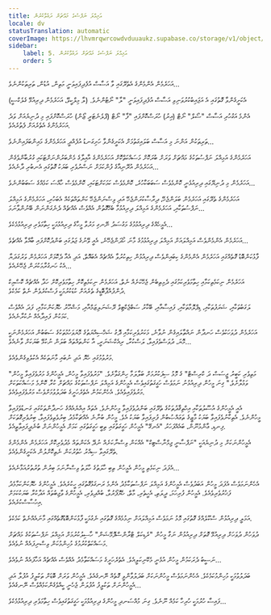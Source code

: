 ```yaml
---
title: އަމިއްލަ ނަފްސުގެ މައްޗަށް ދަޢުވާކުރުން
locale: dv
statusTranslation: automatic
coverImage: https://lhvmrqwrcowdvduuaukz.supabase.co/storage/v1/object/public/strapi-uploads/small_cover-tratado-de-psicologia-revolucionaria.webp-5e15e1cec4e0ebebcde5d7fc7565d8fd.webp
sidebar:
    label: 5. އަމިއްލަ ނަފްސުގެ މައްޗަށް ދަޢުވާކުރުން
    order: 5
---
```

އަހަރެމެން އެންމެންގެ އެތެރޭގައި ވާ އަސާސް އުފެދިފައިވަނީ މަތިން، އުޑުން، ތަރިތަކުންނެވެ...

އެކަށީގެންވާ ގޮތުގައި އެ އަޖައިބުކުރުވަނިވި އަސާސް އުފެދިފައިވަނީ "ލާ" ނޯޓުންނެވެ. (ލާ މިލްކީވޭ، އަހަރެމެން ދިރިއުޅޭ ގެލެކްސީ)

އެންމެ އަގުހުރި އަސާސް "ސޯލް" ނޯޓް (އިރު) ހުރަސްކޮށްފައި "ފާ" ނޯޓް (ޕްލެނެޓަރީ ޒޯން) ހުރަސްކޮށްފައި މި ދުނިޔެއަށް ވަދެ އަހަރެމެންގެ އެތެރެއަށް ފެތުރެއެވެ.

ތަރިތަކުން އަންނަ މި އަސާސް ބަލައިގަތުމަށް އެކަށީގެންވާ ހަށިގަނޑު އުފެއްދީ އަހަރެމެންގެ މައިންބަފައިންނެވެ...

އަހަރެމެންގެ އަމިއްލަ ނަފްސުތަކުގެ މައްޗަށް ވަރަށް ބުރަކޮށް މަސައްކަތްކޮށް އަހަރެމެންގެ އާއިލާގެ މެންބަރުންނަށްޓަކައި ގުރުބާންވެގެން އަހަރެމެން އުރޭނިއާގެ ފުންކަމަށް ނަސްރުވެރި ބަޔަކު ގޮތުގައި އެނބުރި ދާނެއެވެ...

އަހަރެމެން މި ދުނިޔޭގައި ދިރިއުޅެނީ ކޮންމެވެސް ސަބަބަކާހުރެ، ކޮންމެވެސް ކަމަކަށްޓަކައި، ކޮންމެވެސް ހާއްސަ ކަމެއްގެ ސަބަބުންނެވެ...

އަހަރެމެންގެ ތެރޭގައި އަހަރެމެން ބަލަންޖެހޭ، ދިރާސާކުރަންޖެހޭ އަދި ވިސްނަންޖެހޭ ކަންތައްތަކެއް އެބަހުރި، އަހަރެމެންގެ އަމިއްލަ ނަފްސުތަކާއި، އަހަރެމެންގެ އަމިއްލަ ދިރިއުޅުމާ ބެހޭގޮތުން އެއްވެސް އެއްޗެއް ދެނެގަންނަން ބޭނުންވާނަމަ...

އެމީހެއްގެ ދިރިއުޅުމުގެ މަގުސަދު ނޭނގި މަރުވާ މީހާގެ ދިރިއުޅުމަކީ ހިތާމަވެރި ދިރިއުޅުމެކެވެ...

އަހަރެމެން އެންމެންވެސް އަމިއްލައަށް އަމިއްލަ ދިރިއުޅުމުގެ މާނަ ހޯދަންޖެހޭނެ، އެއީ ވޭނުގެ ޖަލުގައި ބަންދުކޮށްފައި ބާއްވާ އެއްޗެވެ...

ފާޅުކަންބޮޑު ގޮތެއްގައި އަހަރެމެން އެންމެންގެ ކިބައިންވެސް ދިރިއުޅުން ހިތިކުރުވާ އެއްޗެއް އެބައޮތް، އަދި އެއާ ދެކޮޅަށް އަހަރެމެން ވަރުގަދަޔާ އެކު ހަނގުރާމަކުރަން ޖެހޭނެއެވެ...

އަހަރެމެން ނިކަމެތިކަމާއި ހިތާމަވެރިކަމުގައި ދެމިތިބެން ޖެހޭކަށެއް ނެތް، އަހަރެމެން ނިކަމެތިކޮށް ހިތާމަވެރިކޮށް ހަދާ އެއްޗެއް ކޮސްމިކް ދުންފުއްޕާބޮޑީގެ ތެރެއަށް ކުޑަކުރުމަކީ ފަސްކުރެވެން ނެތް ކަމެކެވެ.

ލަގަބުތަކާއި، ޝަރަފުތަކާއި، ޑިޕްލޮމާތަކާއި، ފައިސާއާއި، ބޭކާރު ސަބްޖެކްޓިވް ރޭޝަނަލިޒަމްއާއި، މަޝްހޫރު ހެޔޮކަންކަމާއި، ފަދަ އެއްވެސް ކަމަކުން ފައިދާއެއް ނުކުރާނެއެވެ.

އަހަރެމެން ދުވަހަކުވެސް ހަނދާން ނައްތާލައިގެން ނުވާނެ، މަކަރުވެރިކަމާއި ދޮގު ޝަޚްސިއްޔަތުގެ މޮޔަވަހުމުތަކުގެ ސަބަބުން އަހަރެމެންނަކީ މޮޔަ، ދުވަސްވެފައިވާ، ލަސްކުރާ، ރިއެކްޝަނަރީ، އާ ކަންތައްތައް ބަލަން ނުކުޅޭ ބަޔަކަށް ވާނެއެވެ...

މަރުވުމުގައި ހެޔޮ އަދި ނުބައި މާނަތަކެއް އެކުލެވިގެންވެއެވެ.

"މަތިވެރި ކަބީރު ޖީސަސް ދަ ކްރިސްޓް" ގެ މޮޅު ސިފަކުރުމަށް ބަލާލަމާ ހިންގަވާށެވެ. "މަރުވެފައިވާ މީހުން، އެމީހުންގެ މަރުވެފައިވާ މީހުން ވަޅުލާށެވެ." ގިނަ މީހުން ދިރިއުޅުނު ނަމަވެސް ހަގީގަތުގައިވެސް އެމީހުންގެ އަމިއްލަ ނަފްސުތަކުގެ މައްޗަށް ކުރާ ކޮންމެ މަސައްކަތަކަށް މަރުވެފައިވެއެވެ. އެހެންކަމުން އެތެރެހަށީގެ ބަދަލުވުމަށްވެސް މަރުވެފައިވެއެވެ.

އެއީ އެމީހުންގެ އުސޫލުތަކާއި އިހްތިޤާދުތަކުގެ ތެރޭގައި ބަންދުވެފައިވާ މީހުންނެވެ. އެތައް އިއްޔެއެއްގެ ހަނދާންތަކުގައި ގަނޑުވެފައިވާ މީހުންނެވެ. އެތިކާނުވެފައިވާ ބަޔަކު މާޒީގެ ތަޢައްޞުބުން ފުރިފައިވާ ބަޔަކު އެވެ. މީހުން ބުނާނެ އެއްޗަކާމެދު ބިރުވެތިވެފައިވާ، ބިރުވެރިގޮތަކަށް ފިނޑި، ޢާންމުނޫން، ބައެއްފަހަރު "އެނގޭ" އެމީހުން ހަގީގަތުގައި ތިބީ ހަގީގަތުގައި ކަމަށް އެމީހުންނަށް ބުނެދީފައިވާތީއެވެ.

އެމީހުންނަކަށް މި ދުނިޔެއަކީ "ނަފްސާނީ ޖިމްނާސްޓިކް" އެއްކަން ވިސްނާކަށެއް ނުދޭ އެކަންތައް މެދުވެރިކޮށް އަހަރެމެން އެންމެންގެ ތެރޭގައިވާ ސިއްރު ހުތުރުކަން ނެތިކޮށްލުން އެކަށީގެންވެއެވެ.

އެފަދަ ނިކަމެތި މީހުން އެމީހުން ތިބި ހާލަތުގެ ހާލަތު ވިސްނާނަމަ ބިރުން ތުރުތުރުއަޅާނެއެވެ...

އެހެންނަމަވެސް އެފަދަ މީހުން އަބަދުވެސް އެމީހުންގެ އަމިއްލަ ނަފްސުތަކާމެދު އެންމެ ރަނގަޅުގޮތުގައި ހީކުރެއެވެ. އެމީހުންގެ ހެޔޮކަންކަމާމެދު ފަޚުރުވެރިވެއެވެ. އެމީހުން ފުރިހަމަ، ދީލަތި، އެހީތެރި، މާތް، ހެޔޮފޯރުވާ، ބުއްދިވެރި، އެމީހުންގެ ވާޖިބުތައް އަދާކުރާ ބަޔަކުކަމަށް އިހުސާސްކުރެއެވެ.

އަމަލީ ދިރިއުޅުން ސްކޫލެއްގެ ގޮތުގައި މޮޅު ނަމަވެސް އަމިއްލައަށް ނިމުމެއްގެ ގޮތުގައި ނެގުމަކީ ފާޅުކަންބޮޑުގޮތެއްގައި މާނައެއްނެތް ކަމެކެވެ.

ދުވަހުން ދުވަހަށް ދިރިއުޅޭ ގޮތަށް ދިރިއުޅުން ނަގާ މީހުން "ރެޑިކަލް ޓްރާންސްފޮމޭޝަން" ހާސިލުކުރުމަށް އަމިއްލަ ނަފްސުތަކުގެ މައްޗަށް މަސައްކަތްކުރުމުގެ މުހިންމުކަން ވިސްނިފައެއް ނުވެއެވެ.

ނަސީބު ދެރަކަމުން މީހުން އުޅެނީ މެކޭނިކަލީއެވެ. އެތެރެހަށީގެ މަސައްކަތާމެދު އެއްވެސް އެއްޗެއް އަހާފައެއް ނުވެއެވެ...

ބަދަލުވުމަކީ މުހިންމުކަމެކެވެ. އެހެންނަމަވެސް މީހުންނަކަށް ބަދަލުވާންވީ ގޮތެއް ނޭނގެއެވެ. އެމީހުން ވަރަށް ބޮޑަށް ތަކުލީފު އުފުލާ އަދި އެމީހުންނަށް ތަކުލީފު އުފުލަން ޖެހެނީ ކީއްވެގެންކަމެއްވެސް ނޭނގެއެވެ...

ފައިސާ ހުރުމަކީ ހުރިހާ ކަމެއް ނޫނެވެ. ގިނަ މުއްސަނދި މީހުންގެ ދިރިއުޅުމަކީ ހަގީގަތުގައިވެސް ހިތާމަވެރި ދިރިއުޅުމެކެވެ...

